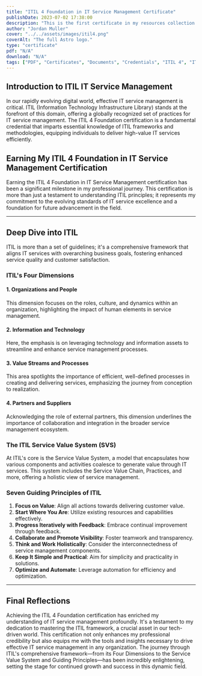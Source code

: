 ```yaml
---
title: "ITIL 4 Foundation in IT Service Management Certificate"
publishDate: 2023-07-02 17:38:00
description: "This is the first certificate in my resources collection."
author: "Jordan Muller"
cover: "../../assets/images/itil4.png"
coverAlt: "The full Astro logo."
type: "certificate"
pdf: "N/A"
download: "N/A"
tags: ["PDF", "Certificates", "Documents", "Credentials", "ITIL 4", "IT", "Qualifications", "Education", "Axelos", "PeopleCert", "Service Management", "Technology", "Organization"]
---
```


## Introduction to ITIL IT Service Management

In our rapidly evolving digital world, effective IT service management is critical. ITIL (Information Technology Infrastructure Library) stands at the forefront of this domain, offering a globally recognized set of practices for IT service management. The ITIL 4 Foundation certification is a fundamental credential that imparts essential knowledge of ITIL frameworks and methodologies, equipping individuals to deliver high-value IT services efficiently.

## Earning My ITIL 4 Foundation in IT Service Management Certification

Earning the ITIL 4 Foundation in IT Service Management certification has been a significant milestone in my professional journey. This certification is more than just a testament to understanding ITIL principles; it represents my commitment to the evolving standards of IT service excellence and a foundation for future advancement in the field.

---

## Deep Dive into ITIL

ITIL is more than a set of guidelines; it's a comprehensive framework that aligns IT services with overarching business goals, fostering enhanced service quality and customer satisfaction.

### ITIL's Four Dimensions

#### 1. Organizations and People
This dimension focuses on the roles, culture, and dynamics within an organization, highlighting the impact of human elements in service management.

#### 2. Information and Technology
Here, the emphasis is on leveraging technology and information assets to streamline and enhance service management processes.

#### 3. Value Streams and Processes
This area spotlights the importance of efficient, well-defined processes in creating and delivering services, emphasizing the journey from conception to realization.

#### 4. Partners and Suppliers
Acknowledging the role of external partners, this dimension underlines the importance of collaboration and integration in the broader service management ecosystem.

### The ITIL Service Value System (SVS)
At ITIL's core is the Service Value System, a model that encapsulates how various components and activities coalesce to generate value through IT services. This system includes the Service Value Chain, Practices, and more, offering a holistic view of service management.

### Seven Guiding Principles of ITIL
1. **Focus on Value**: Align all actions towards delivering customer value.
2. **Start Where You Are**: Utilize existing resources and capabilities effectively.
3. **Progress Iteratively with Feedback**: Embrace continual improvement through feedback.
4. **Collaborate and Promote Visibility**: Foster teamwork and transparency.
5. **Think and Work Holistically**: Consider the interconnectedness of service management components.
6. **Keep It Simple and Practical**: Aim for simplicity and practicality in solutions.
7. **Optimize and Automate**: Leverage automation for efficiency and optimization.

---

## Final Reflections

Achieving the ITIL 4 Foundation certification has enriched my understanding of IT service management profoundly. It's a testament to my dedication to mastering the ITIL framework, a crucial asset in our tech-driven world. This certification not only enhances my professional credibility but also equips me with the tools and insights necessary to drive effective IT service management in any organization. The journey through ITIL's comprehensive framework—from its Four Dimensions to the Service Value System and Guiding Principles—has been incredibly enlightening, setting the stage for continued growth and success in this dynamic field.